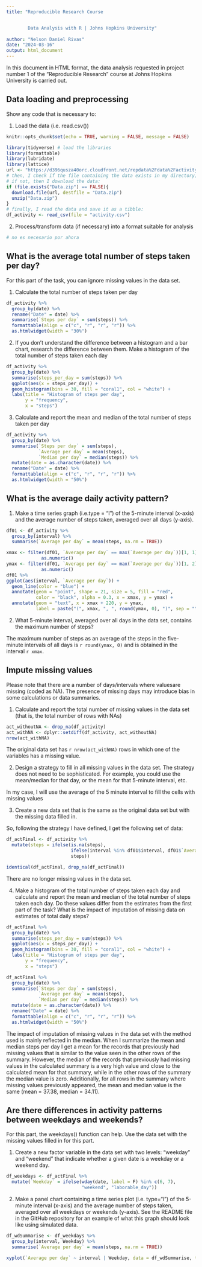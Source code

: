 ```yaml
---
title: "Reproducible Research Course


        Data Analysis with R | Johns Hopkins University"
        
author: "Nelson Daniel Rivas"
date: "2024-03-16"
output: html_document
---
```


In this document in HTML format, the data analysis requested in project number 1 of the “Reproducible Research” course at Johns Hopkins University is carried out.

## Data loading and preprocessing
Show any code that is necessary to:

1. Load the data (i.e. read.csv())
```r
knitr::opts_chunk$set(echo = TRUE, warning = FALSE, message = FALSE)
```

```r
library(tidyverse) # load the libraries
library(formattable)
library(lubridate)
library(lattice)
url <- "https://d396qusza40orc.cloudfront.net/repdata%2Fdata%2Factivity.zip"
# then, I check if the file containing the data exists in my directory; 
# if not, then I download the data:
if (file.exists("Data.zip") == FALSE){
  download.file(url, destfile = "Data.zip")
  unzip("Data.zip")
}
# finally, I read the data and save it as a tibble:
df_activity <- read_csv(file = "activity.csv")
```
2. Process/transform data (if necessary) into a format suitable for analysis
```r
# no es necesario por ahora
```
## What is the average total number of steps taken per day?

For this part of the task, you can ignore missing values ​​in the data set.

1. Calculate the total number of steps taken per day
```r
df_activity %>% 
  group_by(date) %>%
  rename("Date" = date) %>%
  summarise(`Steps per day` = sum(steps)) %>%
  formattable(align = c("c", "r", "r", "r")) %>%
  as.htmlwidget(width = "30%")
```

2. If you don't understand the difference between a histogram and a bar chart, research the difference between them. Make a histogram of the total number of steps taken each day
```r
df_activity %>% 
  group_by(date) %>%
  summarise(steps_per_day = sum(steps)) %>%
  ggplot(aes(x = steps_per_day)) +
  geom_histogram(bins = 30, fill = "coral1", col = "white") +
  labs(title = "Histogram of steps per day", 
       y = "frequency", 
       x = "steps")
```


3. Calculate and report the mean and median of the total number of steps taken per day
```r
df_activity %>% 
  group_by(date) %>%
  summarise(`Steps per day` = sum(steps),
            `Average per day` = mean(steps),
            `Median per day` = median(steps)) %>%
  mutate(date = as.character(date)) %>%
  rename("Date" = date) %>%
  formattable(align = c("c", "r", "r", "r")) %>%
  as.htmlwidget(width = "50%")
```
## What is the average daily activity pattern?
1. Make a time series graph (i.e.type = "l") of the 5-minute interval (x-axis) and the average number of steps taken, averaged over all days (y-axis).

```r
df01 <- df_activity %>%
  group_by(interval) %>%
  summarise(`Average per day` = mean(steps, na.rm = TRUE))

xmax <- filter(df01, `Average per day` == max(`Average per day`))[1, 1] %>%
             as.numeric()
ymax <- filter(df01, `Average per day` == max(`Average per day`))[1, 2] %>%
             as.numeric()
df01 %>%
ggplot(aes(interval, `Average per day`)) +
  geom_line(color = "blue") +
  annotate(geom = "point", shape = 21, size = 5, fill = "red", 
           color = "black", alpha = 0.3, x = xmax, y = ymax) +
  annotate(geom = "text", x = xmax + 220, y = ymax, 
           label = paste("(", xmax, ", ", round(ymax, 0), ")", sep = ""))
```

2. What 5-minute interval, averaged over all days in the data set, contains the maximum number of steps?  

The maximum number of steps as an average of the steps in the five-minute intervals of all days is `r round(ymax, 0)` and is obtained in the interval `r xmax`.

## Impute missing values

Please note that there are a number of days/intervals where values ​​are missing (coded as NA). The presence of missing days may introduce bias in some calculations or data summaries.  

1. Calculate and report the total number of missing values ​​in the data set (that is, the total number of rows with NAs)
```r
act_withoutNA <- drop_na(df_activity)
act_withNA <- dplyr::setdiff(df_activity, act_withoutNA)
nrow(act_withNA)
```
The original data set has `r nrow(act_withNA)` rows in which one of the variables has a missing value.

2. Design a strategy to fill in all missing values in the data set. The strategy does not need to be sophisticated. For example, you could use the mean/median for that day, or the mean for that 5-minute interval, etc.  

In my case, I will use the average of the 5 minute interval to fill the cells with missing values

3. Create a new data set that is the same as the original data set but with the missing data filled in.

So, following the strategy I have defined, I get the following set of data:
```r
df_actFinal <- df_activity %>%
  mutate(steps = ifelse(is.na(steps), 
                        ifelse(interval %in% df01$interval, df01$`Average per day`, NA),
                        steps))

identical(df_actFinal, drop_na(df_actFinal))
```
There are no longer missing values in the data set.

4. Make a histogram of the total number of steps taken each day and calculate and report the mean and median of the total number of steps taken each day. Do these values differ from the estimates from the first part of the task? What is the impact of imputation of missing data on estimates of total daily steps?
```r
df_actFinal %>% 
  group_by(date) %>%
  summarise(steps_per_day = sum(steps)) %>%
  ggplot(aes(x = steps_per_day)) +
  geom_histogram(bins = 30, fill = "coral1", col = "white") +
  labs(title = "Histogram of steps per day", 
       y = "frequency", 
       x = "steps")
```

```r
df_actFinal %>% 
  group_by(date) %>%
  summarise(`Steps per day` = sum(steps),
            `Average per day` = mean(steps),
            `Median per day` = median(steps)) %>%
  mutate(date = as.character(date)) %>%
  rename("Date" = date) %>%
  formattable(align = c("c", "r", "r", "r")) %>%
  as.htmlwidget(width = "50%")
```
The impact of imputation of missing values in the data set with the method used is mainly reflected in the median. When I summarize the mean and median steps per day I get a mean for the records that previously had missing values that is similar to the value seen in the other rows of the summary. However, the median of the records that previously had missing values in the calculated summary is a very high value and close to the calculated mean for that summary, while in the other rows of the summary the median value is zero. Additionally, for all rows in the summary where missing values previously appeared, the mean and median value is the same (mean = 37.38, median = 34.11).

## Are there differences in activity patterns between weekdays and weekends?

For this part, the weekdays() function can help. Use the data set with the missing values filled in for this part.

1. Create a new factor variable in the data set with two levels: "weekday" and "weekend" that indicate whether a given date is a weekday or a weekend day.
```r
df_weekdays <- df_actFinal %>%
  mutate(`Weekday` = ifelse(wday(date, label = F) %in% c(6, 7),
                            "weekend", "laborable_day"))
```

2. Make a panel chart containing a time series plot (i.e. type="l") of the 5-minute interval (x-axis) and the average number of steps taken, averaged over all weekdays or weekends (y-axis). See the README file in the GitHub repository for an example of what this graph should look like using simulated data.
```r
df_wdSummarise <- df_weekdays %>%
  group_by(interval, Weekday) %>%
  summarise(`Average per day` = mean(steps, na.rm = TRUE))

xyplot(`Average per day` ~ interval | Weekday, data = df_wdSummarise, type = "l")
```

